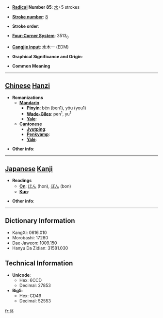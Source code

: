 * '''[[Wiktionary:Chinese radical index| Radical]] Number 85''': [[Wiktionary:Chinese radical index 水|水]]+5 strokes

* '''[[Wiktionary:Chinese total strokes index|Stroke number]]''': [[Wiktionary:Chinese total strokes index 8|8]]

* '''Stroke order''': 

* '''[[Wiktionary:Chinese four corner index|Four-Corner System]]''': 3513<sub>0</sub>

* '''[[Wiktionary:Chinese Cangjie index|Cangjie input]]''': 水木一 (EDM)

* '''Graphical Significance and Origin''': 

* '''Common Meaning'''

----

== [[Chinese]] [[Hanzi]] ==

* '''Romanizations'''
** '''[[Mandarin]]'''
*** '''[[Pinyin]]''': bēn (ben1), yōu (you1)
*** '''[[Wade-Giles]]''': pen<sup>1</sup>, yu<sup>1</sup>
*** '''[[Yale]]''': 
** '''[[Cantonese]]'''
*** '''[[Jyutping]]''':
*** '''[[Penkyamp]]''': 
*** '''[[Yale]]''': 

* '''Other info''': 

----

== [[Japanese]] [[Kanji]] ==

* '''Readings'''
** '''[[On]]''': [[ほん]] (hon), [[ぼん]] (bon)
** '''[[Kun]]''': 

* '''Other info''':  

----

== Dictionary Information ==

* KangXi: 0616.010
* Morobashi: 17280
* Dae Jaweon: 1009.150
* Hanyu Da Zidian: 31581.030

== Technical Information ==

* '''Unicode''':
** Hex: 6CCD
** Decimal: 27853
* '''Big5''':
** Hex: CD49
** Decimal: 52553

[[fr:泍]]